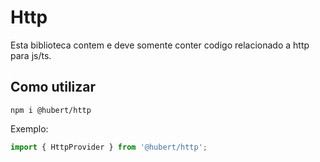 # Http

Esta biblioteca contem e deve somente conter codigo relacionado a http para js/ts.

## Como utilizar

```
npm i @hubert/http
```

Exemplo:

```javascript
import { HttpProvider } from '@hubert/http';
```
